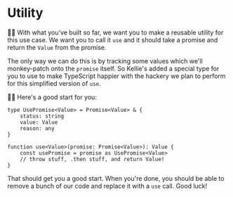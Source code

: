 # Utility

👨‍💼 With what you've built so far, we want you to make a reusable utility for
this use case. We want you to call it `use` and it should take a promise and
return the `Value` from the promise.

The only way we can do this is by tracking some values which we'll monkey-patch
onto the `promise` itself. So Kellie's added a special type for you to use to
make TypeScript happier with the hackery we plan to perform for this simplified
version of `use`.

🧝‍♂️ Here's a good start for you:

```tsx
type UsePromise<Value> = Promise<Value> & {
	status: string
	value: Value
	reason: any
}

function use<Value>(promise: Promise<Value>): Value {
	const usePromise = promise as UsePromise<Value>
	// throw stuff, .then stuff, and return Value!
}
```

That should get you a good start. When you're done, you should be able to remove
a bunch of our code and replace it with a `use` call. Good luck!
